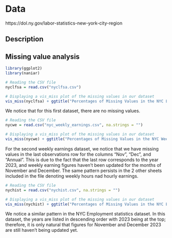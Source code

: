 # Data
https://dol.ny.gov/labor-statistics-new-york-city-region




## Description

## Missing value analysis
```r
library(ggplot2)
library(naniar)

# Reading the CSV file 
nyclfsa = read.csv("nyclfsa.csv")

# Displaying a vis_miss plot of the missing values in our dataset
vis_miss(nyclfsa) + ggtitle("Percentages of Missing Values in the NYC Labor Force Dataset per Column")
```
We notice that for this first dataset, there are no missing values.

```r
# Reading the CSV file 
nycwe = read.csv("nyc_weekly_earnings.csv", na.strings = "")

# Displaying a vis_miss plot of the missing values in our dataset
vis_miss(nycwe) + ggtitle("Percentages of Missing Values in the NYC Weekly Earnings Dataset per Column")
```
For the second weekly earnings dataset, we notice that we have missing values in the last observations row for the columns "Nov", "Dec", and "Annual". This is due to the fact that the last row corresponds to the year 2023, and weekly earning figures haven't been updated for the months of November and December. The same pattern persists in the 2 other sheets included in the file denoting weekly hours nad hourly earnings.

```r
# Reading the CSV file 
nychist = read.csv("nychist.csv", na.strings = "")

# Displaying a vis_miss plot of the missing values in our dataset
vis_miss(nychist) + ggtitle("Percentages of Missing Values in the NYC Employment Statistics Dataset per Column")
```
We notice a similar pattern in the NYC Employment statistics dataset. In this dataset, the years are listed in descending order with 2023 being at the top; therefore, it is only natural that figures for November and December 2023 are still haven't being updated yet.

